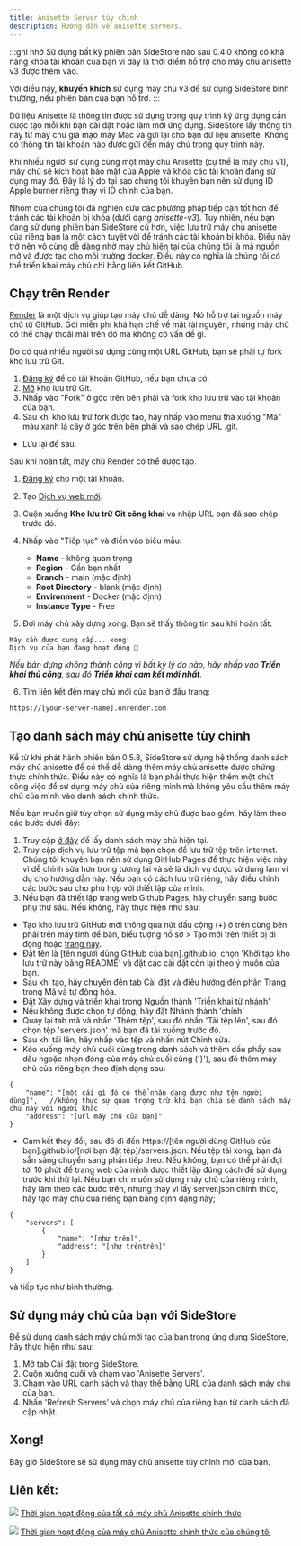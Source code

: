 ```yaml
---
title: Anisette Server tùy chỉnh
description: Hướng dẫn về anisette servers.
---
```


:::ghi nhớ
Sử dụng bất kỳ phiên bản SideStore nào sau 0.4.0 không có khả năng khóa tài khoản của bạn vì đây là thời điểm hỗ trợ cho máy chủ anisette v3 được thêm vào.

Với điều này, **khuyến khích** sử dụng máy chủ v3 để sử dụng SideStore bình thường, nếu phiên bản của bạn hỗ trợ.
:::

Dữ liệu Anisette là thông tin được sử dụng trong quy trình ký ứng dụng cần được tạo mỗi khi bạn cài đặt hoặc làm mới ứng dụng. SideStore lấy thông tin này từ máy chủ giả mạo máy Mac và gửi lại cho bạn dữ liệu anisette. Không có thông tin tài khoản nào được gửi đến máy chủ trong quy trình này.

Khi nhiều người sử dụng cùng một máy chủ Anisette (cụ thể là máy chủ v1), máy chủ sẽ kích hoạt bảo mật của Apple và khóa các tài khoản đang sử dụng máy đó. Đây là lý do tại sao chúng tôi khuyên bạn nên sử dụng ID Apple burner riêng thay vì ID chính của bạn.

Nhóm của chúng tôi đã nghiên cứu các phương pháp tiếp cận tốt hơn để tránh các tài khoản bị khóa (dưới dạng _anisette-v3_). Tuy nhiên, nếu bạn đang sử dụng phiên bản SideStore cũ hơn, việc lưu trữ máy chủ anisette của riêng bạn là một cách tuyệt vời để tránh các tài khoản bị khóa. Điều này trở nên vô cùng dễ dàng nhờ máy chủ hiện tại của chúng tôi là mã nguồn mở và được tạo cho môi trường docker. Điều này có nghĩa là chúng tôi có thể triển khai máy chủ chỉ bằng liên kết GitHub.

## Chạy trên Render

[Render](https://render.com/) là một dịch vụ giúp tạo máy chủ dễ dàng. Nó hỗ trợ tải nguồn máy chủ từ GitHub. Gói miễn phí khá hạn chế về mặt tài nguyên, nhưng máy chủ có thể chạy thoải mái trên đó mà không có vấn đề gì.

Do có quá nhiều người sử dụng cùng một URL GitHub, bạn sẽ phải tự fork kho lưu trữ Git.

1. [Đăng ký](https://github.com/signup) để có tài khoản GitHub, nếu bạn chưa có.
2. [Mở](https://github.com/Dadoum/anisette-v3-server) kho lưu trữ Git.
3. Nhấp vào "Fork" ở góc trên bên phải và fork kho lưu trữ vào tài khoản của bạn.
4. Sau khi kho lưu trữ fork được tạo, hãy nhấp vào menu thả xuống "Mã" màu xanh lá cây ở góc trên bên phải và sao chép URL .git.

* Lưu lại để sau.

Sau khi hoàn tất, máy chủ Render có thể được tạo.

1. [Đăng ký](https://dashboard.render.com/register/) cho một tài khoản.
2. Tạo [Dịch vụ web mới](https://dashboard.render.com/select-repo?type=web).
3. Cuộn xuống **Kho lưu trữ Git công khai** và nhập URL bạn đã sao chép trước đó.
4. Nhấp vào "Tiếp tục" và điền vào biểu mẫu:
    * **Name** - không quan trọng
    * **Region** - Gần bạn nhất
    * **Branch** - main (mặc định)
    * **Root Directory** - blank (mặc định)
    * **Environment** - Docker (mặc định)
    * **Instance Type** - Free

5. Đợi máy chủ xây dựng xong. Bạn sẽ thấy thông tin sau khi hoàn tất:

```
Máy cần được cung cấp... xong!
Dịch vụ của bạn đang hoạt động 🎉
```

*Nếu bản dựng không thành công vì bất kỳ lý do nào, hãy nhấp vào **Triển khai thủ công**, sau đó **Triển khai cam kết mới nhất**.*

6. Tìm liên kết đến máy chủ mới của bạn ở đầu trang:

```
https://[your-server-name].onrender.com
```

## Tạo danh sách máy chủ anisette tùy chỉnh

Kể từ khi phát hành phiên bản 0.5.8, SideStore sử dụng hệ thống danh sách máy chủ anisette để có thể dễ dàng thêm máy chủ anisette được chứng thực chính thức. Điều này có nghĩa là bạn phải thực hiện thêm một chút công việc để sử dụng máy chủ của riêng mình mà không yêu cầu thêm máy chủ của mình vào danh sách chính thức.

Nếu bạn muốn giữ tùy chọn sử dụng máy chủ được bao gồm, hãy làm theo các bước dưới đây:
1. Truy cập [ở đây](https://servers.sidestore.io/servers.json) để lấy danh sách máy chủ hiện tại.
2. Truy cập dịch vụ lưu trữ tệp mà bạn chọn để lưu trữ tệp trên internet. Chúng tôi khuyên bạn nên sử dụng GitHub Pages để thực hiện việc này vì dễ chỉnh sửa hơn trong tương lai và sẽ là dịch vụ được sử dụng làm ví dụ cho hướng dẫn này. Nếu bạn có cách lưu trữ riêng, hãy điều chỉnh các bước sau cho phù hợp với thiết lập của mình.
3. Nếu bạn đã thiết lập trang web Github Pages, hãy chuyển sang bước phụ thứ sáu. Nếu không, hãy thực hiện như sau:
* Tạo kho lưu trữ GitHub mới thông qua nút dấu cộng (+) ở trên cùng bên phải trên máy tính để bàn, biểu tượng hồ sơ > Tạo mới trên thiết bị di động hoặc [trang này](https://github.com/new).
* Đặt tên là [tên người dùng GitHub của bạn].github.io, chọn 'Khởi tạo kho lưu trữ này bằng README' và đặt các cài đặt còn lại theo ý muốn của bạn.
* Sau khi tạo, hãy chuyển đến tab Cài đặt và điều hướng đến phần Trang trong Mã và tự động hóa.
* Đặt Xây dựng và triển khai trong Nguồn thành 'Triển khai từ nhánh'
* Nếu không được chọn tự động, hãy đặt Nhánh thành 'chính'
* Quay lại tab mã và nhấn 'Thêm tệp', sau đó nhấn 'Tải tệp lên', sau đó chọn tệp 'servers.json' mà bạn đã tải xuống trước đó.
* Sau khi tải lên, hãy nhấp vào tệp và nhấn nút Chỉnh sửa.
* Kéo xuống máy chủ cuối cùng trong danh sách và thêm dấu phẩy sau dấu ngoặc nhọn đóng của máy chủ cuối cùng ('}'), sau đó thêm máy chủ của riêng bạn theo định dạng sau:
```
{
    "name": "[một cái gì đó có thể nhận dạng được như tên người dùng]",   //không thực sự quan trọng trừ khi bạn chia sẻ danh sách máy chủ này với người khác
    "address": "[url máy chủ của bạn]"
}
```
* Cam kết thay đổi, sau đó đi đến https://[tên người dùng GitHub của bạn].github.io/[nơi bạn đặt tệp]/servers.json. Nếu tệp tải xong, bạn đã sẵn sàng chuyển sang phần tiếp theo. Nếu không, bạn có thể phải đợi tới 10 phút để trang web của mình được thiết lập đúng cách để sử dụng trước khi thử lại.
Nếu bạn chỉ muốn sử dụng máy chủ của riêng mình, hãy làm theo các bước trên, nhưng thay vì lấy server.json chính thức, hãy tạo máy chủ của riêng bạn bằng định dạng này;
```
{
    "servers": [
        {
            "name": "[như trên]",
            "address": "[như trêntrên]"
        }
    ]
}
```
và tiếp tục như bình thường.

## Sử dụng máy chủ của bạn với SideStore

Để sử dụng danh sách máy chủ mới tạo của bạn trong ứng dụng SideStore, hãy thực hiện như sau:

1. Mở tab Cài đặt trong SideStore.
2. Cuộn xuống cuối và chạm vào 'Anisette Servers'.
3. Chạm vào URL danh sách và thay thế bằng URL của danh sách máy chủ của bạn.
4. Nhấn 'Refresh Servers' và chọn máy chủ của riêng bạn từ danh sách đã cập nhật.

## Xong!

Bây giờ SideStore sẽ sử dụng máy chủ anisette tùy chỉnh mới của bạn.

## Liên kết:
[<img src="https://uptime.sidestore.io/api/badge/4/uptime/48" />](https://uptime.sidestore.io/status/all)
[Thời gian hoạt động của tất cả máy chủ Anisette chính thức](https://uptime.sidestore.io/status/all)

[<img src="https://uptime.sidestore.io/api/badge/1/uptime/48" />](https://uptime.sidestore.io/status/ss)
[Thời gian hoạt động của máy chủ Anisette chính thức của chúng tôi](https://uptime.sidestore.io/status/ss)
